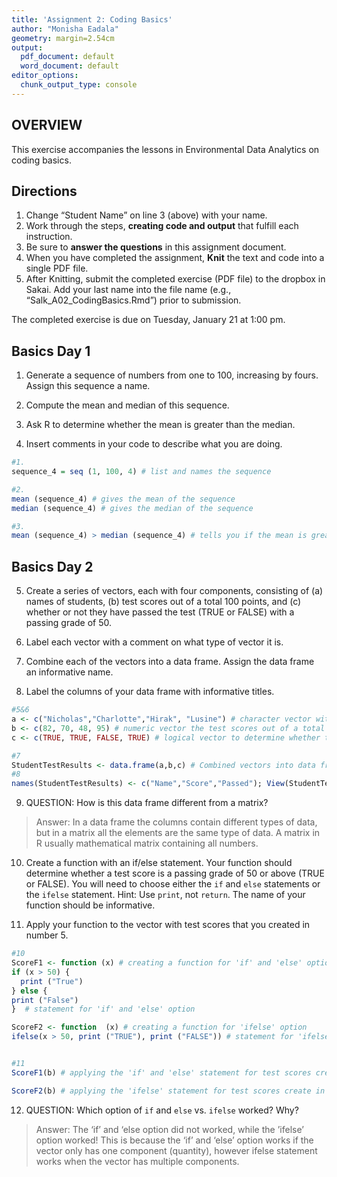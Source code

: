 ```yaml
---
title: 'Assignment 2: Coding Basics'
author: "Monisha Eadala"
geometry: margin=2.54cm
output:
  pdf_document: default
  word_document: default
editor_options:
  chunk_output_type: console
---
```


## OVERVIEW

This exercise accompanies the lessons in Environmental Data Analytics on coding basics. 

## Directions
1. Change "Student Name" on line 3 (above) with your name.
3. Work through the steps, **creating code and output** that fulfill each instruction.
4. Be sure to **answer the questions** in this assignment document.
6. When you have completed the assignment, **Knit** the text and code into a single PDF file.
8. After Knitting, submit the completed exercise (PDF file) to the dropbox in Sakai. Add your last name into the file name (e.g., "Salk_A02_CodingBasics.Rmd") prior to submission.

The completed exercise is due on Tuesday, January 21 at 1:00 pm.


## Basics Day 1

1. Generate a sequence of numbers from one to 100, increasing by fours. Assign this sequence a name. 

2. Compute the mean and median of this sequence. 

3. Ask R to determine whether the mean is greater than the median. 

4. Insert comments in your code to describe what you are doing.

```r
#1. 
sequence_4 = seq (1, 100, 4) # list and names the sequence

#2. 
mean (sequence_4) # gives the mean of the sequence
median (sequence_4) # gives the median of the sequence

#3. 
mean (sequence_4) > median (sequence_4) # tells you if the mean is greater than the median; in this case it says that this statement is false because the mean is actually equal to the mean

```

## Basics Day 2

5. Create a series of vectors, each with four components, consisting of (a) names of students, (b) test scores out of a total 100 points, and (c) whether or not they have passed the test (TRUE or FALSE) with a passing grade of 50.

6. Label each vector with a comment on what type of vector it is.

7. Combine each of the vectors into a data frame. Assign the data frame an informative name.

8. Label the columns of your data frame with informative titles.

```r
#5&6
a <- c("Nicholas","Charlotte","Hirak", "Lusine") # character vector with the names of the students
b <- c(82, 70, 48, 95) # numeric vector the test scores out of a total 100 points
c <- c(TRUE, TRUE, FALSE, TRUE) # logical vector to determine whether the student has passed the test with a passing grade of 50 (true if the student passed, and false of the student failed)

#7
StudentTestResults <- data.frame(a,b,c) # Combined vectors into data frame called StudentsTestResults
#8
names(StudentTestResults) <- c("Name","Score","Passed"); View(StudentTestResults) # labelled the columns of my data frame with informative titles

```

9. QUESTION: How is this data frame different from a matrix?

> Answer: In a data frame the columns contain different types of data, but in a matrix all the elements are the same type of data. A matrix in R usually mathematical matrix containing all numbers.

10. Create a function with an if/else statement. Your function should determine whether a test score is a passing grade of 50 or above (TRUE or FALSE). You will need to choose either the `if` and `else` statements or the `ifelse` statement. Hint: Use `print`, not `return`. The name of your function should be informative.

11. Apply your function to the vector with test scores that you created in number 5. 

```r
#10
ScoreF1 <- function (x) # creating a function for 'if' and 'else' option
if (x > 50) {
  print ("True")
} else {
print ("False")
}  # statement for 'if' and 'else' option

ScoreF2 <- function  (x) # creating a function for 'ifelse' option
ifelse(x > 50, print ("TRUE"), print ("FALSE")) # statement for 'ifelse' option


#11
ScoreF1(b) # applying the 'if' and 'else' statement for test scores create in number 5

ScoreF2(b) # applying the 'ifelse' statement for test scores create in number 5

```

12. QUESTION: Which option of `if` and `else` vs. `ifelse` worked? Why?

> Answer: The 'if' and 'else option did not worked, while the 'ifelse' option worked! This is because the 'if' and 'else' option works if the vector only has one component (quantity), however ifelse statement works when the vector has multiple components. 
